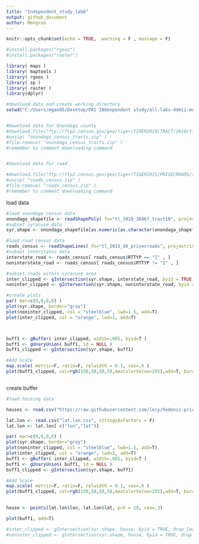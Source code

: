 ```yaml
---
title: "Independent_study_lab6"
output: github_document
author: Mengran
---
```


```r
knitr::opts_chunk$set(echo = TRUE,  warning = F , message = F)

```
<!-- Part 1: (1) Download the Tiger shapefiles for Onondaga County census tracts and primary and secondary roads (see attached). Plot both together, highlighting interstates. 
(2) Clip the roads shapefile so that it is the same size as the census tracts shapefile. 
(3) Extract the interstates as a separate layer (subset function). 
(4) Create a buffer of approximately a quarter mile (eyeball this) from the interstate, and identify all houses that fall within this zone. 
(5) Add a new categorical variable to the houses dataset that indicates whether it falls within the buffer zone or not. -->

<!-- Part 2: Using the Syracuse parcel file: (1) Create a buffer a quarter mile from industrial zones (LandUse). Create a plot to highlight your buffer zone. (2) Identify houses within the buffer zone and create a categorical variable in the dataset indicating proximity to industrial zones. (3) Create a buffer zone an eighth of a mile from schools. Create a plot go highlight these buffer zones. (4) Identify houses within the buffer zone and create a categorical variable in the dataset indicating proximity to schools. -->

```r
#install.packages("rgeos")
#install.packages("raster")

library( maps )
library( maptools )
library( rgeos )
library( sp )
library( raster )
library(dplyr)

#download data and create working directory
setwd("C:/Users/mgao05/Desktop/PAI INdenpendent study/all-labs-ddmii-mgao05/lab06/shapefile")


#Download data for Onondaga county
#download.file("ftp://ftp2.census.gov/geo/tiger/TIGER2010/TRACT/2010/tl_2010_36067_tract10.zip", "onondaga_census_tracts.zip" )
#unzip( "onondaga_census_tracts.zip" )
#file.remove( "onondaga_census_tracts.zip" ) 
#remember to comment downloading command 


#download data for road

#download.file("ftp://ftp2.census.gov/geo/tiger/TIGER2015/PRISECROADS/tl_2015_36_prisecroads.zip", "roads_census.zip" )
#unzip( "roads_census.zip" )
#file.remove( "roads_census.zip" )
#remember to comment downloading command 
```

load data
```r
#load onondaga census data
onondaga_shapefile <- readShapePoly( fn="tl_2010_36067_tract10", proj4string=CRS("+proj=longlat +datum=WGS84") )
#subset syracuse data
syr.shape <- onondaga_shapefile[as.numeric(as.character(onondaga_shapefile$NAME10)) < 62, ]

#load road census data
roads_census <- readShapeLines( fn="tl_2015_36_prisecroads", proj4string=CRS("+proj=longlat +datum=WGS84") )
#subset interstates data
interstate_road <- roads_census[ roads_census$RTTYP == "I" , ]
noninterstate_road <- roads_census[ roads_census$RTTYP != "I" , ]

#subset roads within syracuse area
inter_clipped <- gIntersection(syr.shape, interstate_road, byid = TRUE, drop_lower_td = TRUE)
noninter_clipped <- gIntersection(syr.shape, noninterstate_road, byid = TRUE, drop_lower_td = TRUE) 


```

```r

#create plots
par( mar=c(0,0,0,0) )
plot(syr.shape, border="gray")
plot(noninter_clipped, col = "steelblue", lwd=1.5, add=T)
plot(inter_clipped, col = "orange", lwd=1, add=T)



buff1 <- gBuffer( inter_clipped, width=.005, byid=T )
buff1 <- gUnaryUnion( buff1, id = NULL )
buff1_clipped <- gIntersection(syr.shape, buff1)

#Add Scale
map.scale( metric=F, ratio=F, relwidth = 0.1, cex=.6 )
plot(buff1_clipped, col=rgb(150,50,50,50,maxColorValue=255),add=T, border=F)



```
create buffer

```r
#load housing data

houses <- read.csv("https://raw.githubusercontent.com/lecy/hedonic-prices/master/Data/Housing%20Price%20In-Class%20Exercise%20(Responses).csv", stringsAsFactors = F)

lat.lon <- read.csv("lat.lon.csv", stringsAsFactors = F)
lat.lon <- lat.lon[ c("lon","lat")]

par( mar=c(0,0,0,0) )
plot(syr.shape, border="gray")
plot(noninter_clipped, col = "steelblue", lwd=1.5, add=T)
plot(inter_clipped, col = "orange", lwd=1, add=T)
buff1 <- gBuffer( inter_clipped, width=.005, byid=T )
buff1 <- gUnaryUnion( buff1, id = NULL )
buff1_clipped <- gIntersection(syr.shape, buff1)

#Add Scale
map.scale( metric=F, ratio=F, relwidth = 0.1, cex=.6 )
plot(buff1_clipped, col=rgb(150,50,50,50,maxColorValue=255),add=T, border=F)

  
house <- points(lat.lon$lon, lat.lon$lat, pch = 19, cex=.3)

plot(buff1, add=T)

#inter_clipped <- gIntersection(syr.shape, house, byid = TRUE, drop_lower_td = TRUE)
#noninter_clipped <- gIntersection(syr.shape, house, byid = TRUE, drop_lower_td = TRUE)


```



